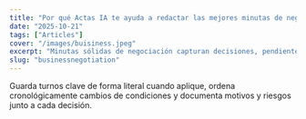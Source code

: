 ```yaml
---
title: "Por qué Actas IA te ayuda a redactar las mejores minutas de negociación"
date: "2025-10-21"
tags: ["Articles"]
cover: "/images/buisiness.jpeg"
excerpt: "Minutas sólidas de negociación capturan decisiones, pendientes y el contexto del intercambio (exigencias y concesiones) para decidir más rápido y con menos retrabajo."
slug: "businessnegotiation"
---
```


Guarda turnos clave de forma literal cuando aplique, ordena cronológicamente cambios de condiciones y documenta motivos y riesgos junto a cada decisión.
